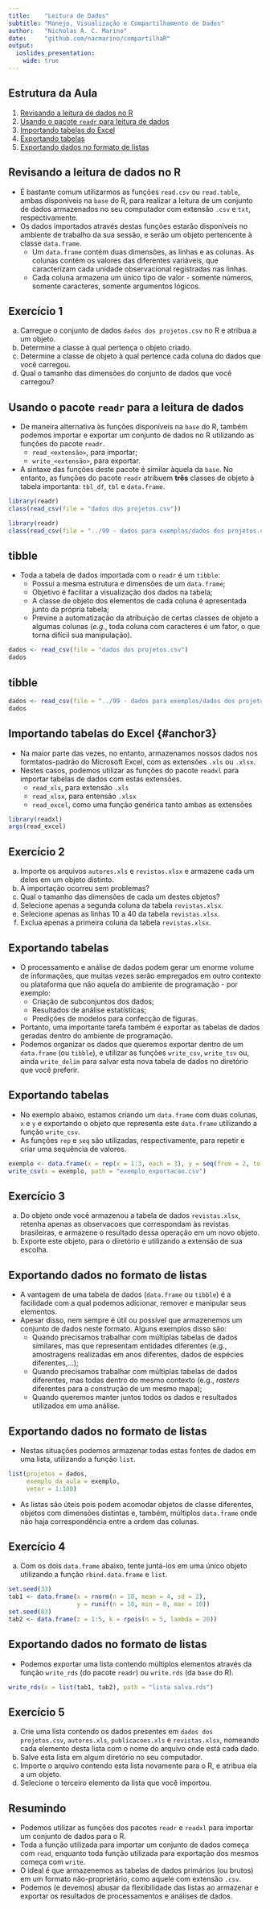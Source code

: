```yaml
---
title:    "Leitura de Dados"
subtitle: "Manejo, Visualização e Compartilhamento de Dados"
author:   "Nicholas A. C. Marino"
date:     "github.com/nacmarino/compartilhaR"
output: 
  ioslides_presentation:
    wide: true
---
```


## Estrutura da Aula

1. [Revisando a leitura de dados no R](#anchor1)
2. [Usando o pacote `readr` para leitura de dados](#anchor2)
3. [Importando tabelas do Excel](#anchor3)
4. [Exportando tabelas](#anchor4)
5. [Exportando dados no formato de listas](#anchor5)

## Revisando a leitura de dados no R {#anchor1}

* É bastante comum utilizarmos as funções `read.csv` ou `read.table`, ambas disponíveis na `base` do R, para realizar a leitura de um conjunto de dados armazenados no seu computador com extensão `.csv` e `txt`, respectivamente.
* Os dados importados através destas funções estarão disponíveis no ambiente de trabalho da sua sessão, e serão um objeto pertencente à classe `data.frame`.
    + Um `data.frame` contém duas dimensões, as linhas e as colunas. As colunas contém os valores das diferentes variáveis, que caracterizam cada unidade observacional registradas nas linhas.
    + Cada coluna armazena um único tipo de valor - somente números, somente caracteres, somente argumentos lógicos.

## Exercício 1

a. Carregue o conjunto de dados `dados dos projetos.csv` no R e atribua a um objeto.
b. Determine a classe à qual pertença o objeto criado.
c. Determine a classe de objeto à qual pertence cada coluna do dados que você carregou.
d. Qual o tamanho das dimensões do conjunto de dados que você carregou?

## Usando o pacote `readr` para a leitura de dados {#anchor2}

* De maneira alternativa às funções disponíveis na `base` do R, também podemos importar e exportar um conjunto de dados no R utilizando as funções do pacote `readr`.
    + `read_<extensão>`, para importar;
    + `write_<extensão>`, para exportar.
* A sintaxe das funções deste pacote é similar àquela da `base`. No entanto, as funções do pacote `readr` atribuem __três__ classes de objeto à tabela importanta: `tbl_df`, `tbl` e `data.frame`.

```r
library(readr)
class(read_csv(file = "dados dos projetos.csv"))
```

```r
library(readr)
class(read_csv(file = "../99 - dados para exemplos/dados dos projetos.csv"))
```

## tibble

* Toda a tabela de dados importada com o `readr` é um `tibble`:
    + Possui a mesma estrutura e dimensões de um `data.frame`;
    + Objetivo é facilitar a visualização dos dados na tabela;
    + A classe de objeto dos elementos de cada coluna é apresentada junto da própria tabela;
    + Previne a automatização da atribuição de certas classes de objeto a algumas colunas (_e.g._, toda coluna com caracteres é um fator, o que torna difícil sua manipulação).

```r
dados <- read_csv(file = "dados dos projetos.csv")
dados
```

## tibble {.smaller}

```r
dados <- read_csv(file = "../99 - dados para exemplos/dados dos projetos.csv")
dados
```

## Importando tabelas do Excel {#anchor3} {.smaller}

* Na maior parte das vezes, no entanto, armazenamos nossos dados nos formtatos-padrão do Microsoft Excel, com as extensões `.xls` ou `.xlsx`.
* Nestes casos, podemos utilizar as funções do pacote `readxl` para importar tabelas de dados com estas extensões.
    + `read_xls`, para extensão `.xls`
    + `read_xlsx`, para entensão `.xlsx`
    + `read_excel`, como uma função genérica tanto ambas as extensões

```r
library(readxl)
args(read_excel)
```

## Exercício 2

a. Importe os arquivos `autores.xls` e `revistas.xlsx` e armazene cada um deles em um objeto distinto.
b. A importação ocorreu sem problemas?
c. Qual o tamanho das dimensões de cada um destes objetos?
d. Selecione apenas a segunda coluna da tabela `revistas.xlsx`.
e. Selecione apenas as linhas 10 a 40 da tabela `revistas.xlsx`.
f. Exclua apenas a primeira coluna da tabela `revistas.xlsx`.

## Exportando tabelas {#anchor4}

* O processamento e análise de dados podem gerar um enorme volume de informações, que muitas vezes serão empregados em outro contexto ou plataforma que não aquela do ambiente de programação - por exemplo:
    + Criação de subconjuntos dos dados;
    + Resultados de análise estatísticas;
    + Predições de modelos para confecção de figuras.
* Portanto, uma importante tarefa também é exportar as tabelas de dados geradas dentro do ambiente de programação.
* Podemos organizar os dados que queremos exportar dentro de um `data.frame` (ou `tibble`), e utilizar as funções `write_csv`, `write_tsv` ou, ainda `write_delim` para salvar esta nova tabela de dados no diretório que você preferir.
    
## Exportando tabelas

* No exemplo abaixo, estamos criando um `data.frame` com duas colunas, `x` e `y` e exportando o objeto que representa este `data.frame` utilizando a função `write_csv`.
* As funções `rep` e `seq` são utilizadas, respectivamente, para repetir e criar uma sequência de valores.

```r
exemplo <- data.frame(x = rep(x = 1:3, each = 3), y = seq(from = 2, to = 18, by = 2))
write_csv(x = exemplo, path = "exemplo_exportacao.csv")
```

## Exercício 3

a. Do objeto onde você armazenou a tabela de dados `revistas.xlsx`, retenha apenas as observacoes que correspondam às revistas brasileiras, e armazene o resultado dessa operação em um novo objeto.
b. Exporte este objeto, para o diretório e utilizando a extensão de sua escolha.

## Exportando dados no formato de listas {#anchor5}

* A vantagem de uma tabela de dados (`data.frame` ou `tibble`) é a facilidade com a qual podemos adicionar, remover e  manipular seus elementos.
* Apesar disso, nem sempre é útil ou possível que armazenemos um conjunto de dados neste formato. Alguns exemplos disso são:
    + Quando precisamos trabalhar com múltiplas tabelas de dados similares, mas que representam entidades diferentes (e.g., amostragens realizadas em anos diferentes, dados de espécies diferentes,...);
    + Quando precisamos trabalhar com múltiplas tabelas de dados diferentes, mas todas dentro do mesmo contexto (e.g., _rasters_ diferentes para a construção de um mesmo mapa);
    + Quando queremos manter juntos todos os dados e resultados utilizados em uma análise.  

## Exportando dados no formato de listas

* Nestas situações podemos armazenar todas estas fontes de dados em uma lista, utilizando a função `list`.

```r
list(projetos = dados,
     exemplo_da_aula = exemplo,
     vetor = 1:100)
```

* As listas são úteis pois podem acomodar objetos de classe diferentes, objetos com dimensões distintas e, também, múltiplos `data.frame` onde não haja correspondência entre a ordem das colunas.   

## Exercício 4

a. Com os dois `data.frame` abaixo, tente juntá-los em uma único objeto utilizando a função `rbind.data.frame` e `list`.

```r
set.seed(33)
tab1 <- data.frame(x = rnorm(n = 10, mean = 4, sd = 2),
                   y = runif(n = 10, min = 0, max = 10))
set.seed(83)
tab2 <- data.frame(z = 1:5, k = rpois(n = 5, lambda = 20))
```

## Exportando dados no formato de listas

* Podemos exportar uma lista contendo múltiplos elementos através da função `write_rds` (do pacote `readr`) ou `write.rds` (da `base` do R).

```r
write_rds(x = list(tab1, tab2), path = "lista salva.rds")
```

## Exercício 5

a. Crie uma lista contendo os dados presentes em `dados dos projetos.csv`, `autores.xls`, `publicacoes.xls` e `revistas.xlsx`, nomeando cada elemento desta lista com o nome do arquivo onde está cada dado.
b. Salve esta lista em algum diretório no seu computador.  
c. Importe o arquivo contendo esta lista novamente para o R, e atribua ela a um objeto.  
d. Selecione o terceiro elemento da lista que você importou.  

## Resumindo

* Podemos utilizar as funções dos pacotes `readr` e `readxl` para importar um conjunto de dados para o R.
* Toda a função utilizada para importar um conjunto de dados começa com `read`, enquanto toda função utilizada para exportação dos mesmos começa com `write`.
* O ideal é que armazenemos as tabelas de dados primários (ou brutos) em um formato não-proprietário, como aquele com extensão `.csv`.
* Podemos (e devemos) abusar da flexibilidade das listas ao armazenar e exportar os resultados de processamentos e análises de dados.
